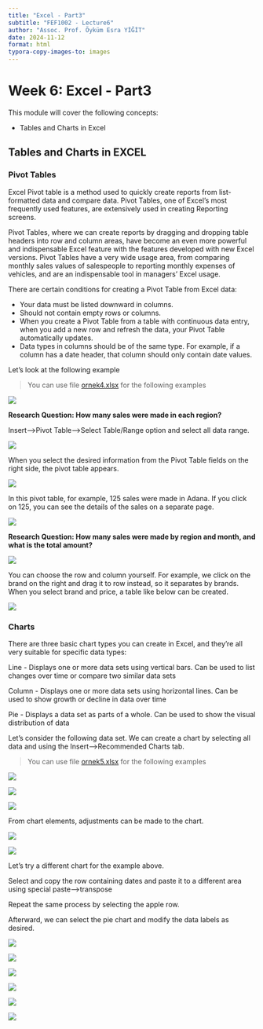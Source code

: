 ```yaml
---
title: "Excel - Part3"
subtitle: "FEF1002 - Lecture6"
author: "Assoc. Prof. Öyküm Esra YİĞİT"
date: 2024-11-12
format: html
typora-copy-images-to: images
---
```



# Week 6: Excel - Part3

This module will cover the following concepts:

- Tables and Charts in Excel

## Tables and Charts in EXCEL

### Pivot Tables

Excel Pivot table is a method used to quickly create reports from list-formatted data and compare data. Pivot Tables, one of Excel's most frequently used features, are extensively used in creating Reporting screens.

Pivot Tables, where we can create reports by dragging and dropping table headers into row and column areas, have become an even more powerful and indispensable Excel feature with the features developed with new Excel versions. Pivot Tables have a very wide usage area, from comparing monthly sales values of salespeople to reporting monthly expenses of vehicles, and are an indispensable tool in managers' Excel usage.

There are certain conditions for creating a Pivot Table from Excel data:

* Your data must be listed downward in columns.
* Should not contain empty rows or columns.
* When you create a Pivot Table from a table with continuous data entry, when you add a new row and refresh the data, your Pivot Table automatically updates.
* Data types in columns should be of the same type. For example, if a column has a date header, that column should only contain date values.

Let's look at the following example

> You can use file [ornek4.xlsx](files/ornek4.xlsx) for the following examples

![](images/resim69.png)

**Research Question: How many sales were made in each region?**

Insert-->Pivot Table-->Select Table/Range option and select all data range.

![](images/resim70.png)

When you select the desired information from the Pivot Table fields on the right side, the pivot table appears.

![](images/resim71.png)

In this pivot table, for example, 125 sales were made in Adana. If you click on 125, you can see the details of the sales on a separate page.

![](images/resim72.png)

**Research Question: How many sales were made by region and month, and what is the total amount?**

![](images/resim73.png)

You can choose the row and column yourself. For example, we click on the brand on the right and drag it to row instead, so it separates by brands. When you select brand and price, a table like below can be created.

![](images/resim74.png)

### Charts

There are three basic chart types you can create in Excel, and they're all very suitable for specific data types:

Line - Displays one or more data sets using vertical bars. Can be used to list changes over time or compare two similar data sets

Column - Displays one or more data sets using horizontal lines. Can be used to show growth or decline in data over time

Pie - Displays a data set as parts of a whole. Can be used to show the visual distribution of data

Let's consider the following data set. We can create a chart by selecting all data and using the Insert-->Recommended Charts tab.

> You can use file [ornek5.xlsx](files/ornek5.xlsx) for the following examples

![](images/resim75.png)

![](images/resim76.png)

![](images/resim77.png)

From chart elements, adjustments can be made to the chart.

![](images/resim78.png)

![](images/resim79.png)

Let's try a different chart for the example above.

Select and copy the row containing dates and paste it to a different area using special paste-->transpose

Repeat the same process by selecting the apple row.

Afterward, we can select the pie chart and modify the data labels as desired.

![](images/resim80.png)

![](images/resim81.png)

![](images/resim82.png)

![](images/resim83.png)

![](images/resim84.png)

![](images/resim85.png)

